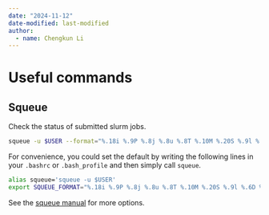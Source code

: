 ```yaml
---
date: "2024-11-12"
date-modified: last-modified
author:
  - name: Chengkun Li
---
```

# Useful commands

## Squeue
Check the status of submitted slurm jobs.
```bash
squeue -u $USER --format="%.18i %.9P %.8j %.8u %.8T %.10M %.20S %.9l %.6D %R %.10m"
```

For convenience, you could set the default by writing the following lines in your `.bashrc` or `.bash_profile` and then simply call `squeue`.
```bash
alias squeue='squeue -u $USER'
export SQUEUE_FORMAT="%.18i %.9P %.8j %.8u %.8T %.10M %.20S %.9l %.6D %R %.10m"
```

See the [squeue manual](https://slurm.schedmd.com/squeue.html#OPT_format) for more options.
